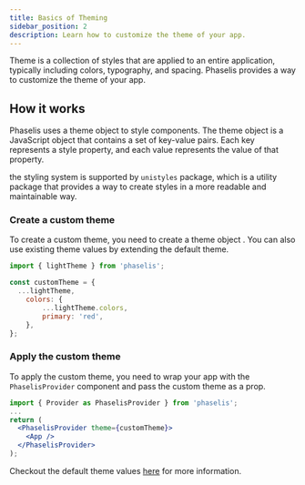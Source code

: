 ```yaml
---
title: Basics of Theming
sidebar_position: 2
description: Learn how to customize the theme of your app.
---
```


Theme is a collection of styles that are applied to an entire application, typically including colors, typography, and spacing. Phaselis provides a way to customize the theme of your app.

## How it works 

Phaselis uses a theme object to style components. The theme object is a JavaScript object that contains a set of key-value pairs. Each key represents a style property, and each value represents the value of that property.

the styling system is supported by `unistyles` package, which is a utility package that provides a way to create styles in a more readable and maintainable way.

### Create a custom theme

To create a custom theme, you need to create a theme object . You can also use existing theme values by extending the default theme.

```jsx
import { lightTheme } from 'phaselis';

const customTheme = {
  ...lightTheme,
    colors: {
        ...lightTheme.colors,
        primary: 'red',
    },
};
```

### Apply the custom theme

To apply the custom theme, you need to wrap your app with the `PhaselisProvider` component and pass the custom theme as a prop.

```jsx
import { Provider as PhaselisProvider } from 'phaselis';
...
return (
  <PhaselisProvider theme={customTheme}>
    <App />
  </PhaselisProvider>
);
```

Checkout the default theme values [here](https://github.com/ProtoYazilim/phaselis/blob/main/src/theme/lightTheme.tsx) for more information.
